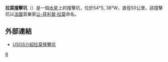 {{Infobox crater data
| title       = 拉莫撞擊坑
| image       = Discovery Rupes.jpg
| image_size  = 100px
| caption     = [[發現山脊|發現山脊]]切穿影像中央的拉莫撞擊坑
| globe       = 水星
| coordinates = {{coord|54.58|S|37.24|W|globe:mercury_type:landmark|display=inline,title}}
| diameter    = {{convert|58|km}}
| eponym      = [[让-菲利普·拉莫|让-菲利普·拉莫]]
}}
'''拉莫撞擊坑'''（{{lang-en|Rameau}}）是一個[[水星|水星]]上的撞擊坑，位於54°S, 38°W，直徑50公里。該撞擊坑以[[法國|法國]]音樂家[[让-菲利普·拉莫|让-菲利普·拉莫]]命名。

==外部連結==
* [http://planetarynames.wr.usgs.gov/Feature/4936 USGS介紹拉莫撞擊坑] {{Wayback|url=http://planetarynames.wr.usgs.gov/Feature/4936 |date=20201124172731 }}

[[Category:水星隕石坑|R]]